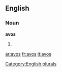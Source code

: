 
==English==

===Noun===
'''avos'''

# {{plural of|[[avo]]}}

[[Category:English plurals]]

[[ar:avos]]
[[fr:avos]]
[[it:avos]]
